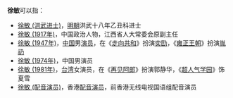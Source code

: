 '''徐敏'''可以指：
* [[徐敏_(洪武进士)|徐敏 (洪武进士)]]，[[明朝|明朝]]洪武十八年乙丑科进士
* [[徐敏_(1917年)|徐敏 (1917年)]]，中国政治人物，江西省人大常委会原副主任
* [[徐敏_(1947年)|徐敏 (1947年)]]，[[中国|中国]]男[[演员|演员]]，在《[[走向共和|走向共和]]》扮演[[奕劻|奕劻]]，《[[雍正王朝|雍正王朝]]》扮演[[胤礽|胤礽]]
* [[徐敏_(1974年)|徐敏 (1974年)]]，中国男演员
* [[徐敏_(1981年)|徐敏 (1981年)]]，[[台湾|台湾]]女演员，在《[[再见阿郎|再见阿郎]]》扮演郭静华，《[[超人气学园|超人气学园]]》饰夏雪
* [[徐敏_(配音演员)|徐敏 (配音演员)]]，香港[[配音演员|配音演员]]，前香港无线电视国语组配音演员

{{disambig|cat=二字徐姓人名消歧义|min}}